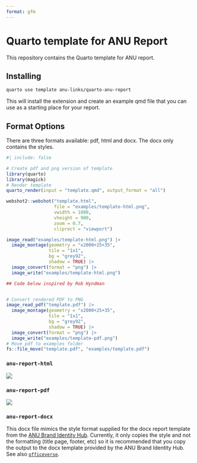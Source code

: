 ```yaml
---
format: gfm
---
```


<!-- README.md is generated from README.qmd. Please edit that file -->

# Quarto template for ANU Report

This repository contains the Quarto template for ANU report. 

## Installing

```bash
quarto use template anu-links/quarto-anu-report
```

This will install the extension and create an example qmd file that you can use as a starting place for your report.

## Format Options

There are three formats available: pdf, html and docx. The docx only contains the styles.

```r
#| include: false

# Create pdf and png version of template
library(quarto)
library(magick)
# Render template
quarto_render(input = "template.qmd", output_format = "all")

webshot2::webshot("template.html",
                  file = "examples/template-html.png",
                  vwidth = 1000,
                  vheight = 900,
                  zoom = 0.7, 
                  cliprect = "viewport")

image_read("examples/template-html.png") |>
  image_montage(geometry = "x2000+25+35", 
                tile = "1x1", 
                bg = "grey92", 
                shadow = TRUE) |>
  image_convert(format = "png") |>
  image_write("examples/template-html.png")

## Code below inspired by Rob Hyndman


# Convert rendered PDF to PNG
image_read_pdf("template.pdf") |>
  image_montage(geometry = "x2000+25+35", 
                tile = "1x1", 
                bg = "grey92", 
                shadow = TRUE) |>
  image_convert(format = "png") |>
  image_write("examples/template-pdf.png")
# Move pdf to examples folder
fs::file_move("template.pdf", "examples/template.pdf")
```

### `anu-report-html`

![](examples/template-html.png)

### `anu-report-pdf`

[![](examples/template-pdf.png)](examples/template.pdf)


### `anu-report-docx`

This docx file mimics the style format supplied for the docx report template from the [ANU Brand Identity Hub](https://anu365.sharepoint.com/sites/ANUidentityHUB). Currently, it only copies the style and not the formatting (title page, footer, etc) so it is recommended that you copy the output to the docx template provided by the ANU Brand Identity Hub. See also [`officeverse`](https://ardata-fr.github.io/officeverse/).


